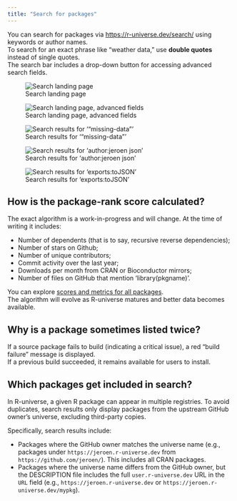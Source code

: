```yaml
---
title: "Search for packages"
---
```


You can search for packages via <https://r-universe.dev/search/> using keywords or author names.  
To search for an exact phrase like "weather data," use **double quotes** instead of single quotes.  
The search bar includes a drop-down button for accessing advanced search fields. 

![Search landing page](../img/search.png){group="search" fig-alt="Search landing page, with a search box"}

![Search landing page, advanced fields](../img/search-advanced.png){group="search" fig-alt="Search landing page, displaying advanced search fields like author and keywords"}

![Search results for '"missing-data"'](../img/search-missingData.png){group="search" fig-alt="Search results for 'missing-data'"}

![Search results for 'author:jeroen json'](../img/search-authorJeroenJson.png){group="search" fig-alt="Search results for 'author:jeroen json'"}

![Search results for 'exports:toJSON'](../img/search-exportsToJson.png){group="search" fig-alt="Search results for 'exports:tojson'"}

## How is the package-rank score calculated?

The exact algorithm is a work-in-progress and will change. 
At the time of writing it includes:

 - Number of dependents (that is to say, recursive reverse dependencies);
 - Number of stars on Github;
 - Number of unique contributors;
 - Commit activity over the last year;
 - Downloads per month from CRAN or Bioconductor mirrors;
 - Number of files on GitHub that mention 'library(pkgname)'.

You can explore [scores and metrics for all packages](https://r-universe.dev/packages).  
The algorithm will evolve as R-universe matures and better data becomes available.

## Why is a package sometimes listed twice?

If a source package fails to build (indicating a critical issue), a red "build failure" message is displayed.  
If a previous build succeeded, it remains available for users to install. 

## Which packages get included in search? {#deduplication}

In R-universe, a given R package can appear in multiple registries.
To avoid duplicates, search results only display packages from the upstream GitHub owner's universe, excluding third-party copies.

Specifically, search results include:

- Packages where the GitHub owner matches the universe name (e.g., packages under `https://jeroen.r-universe.dev` from `https://github.com/jeroen/`). This includes all CRAN packages.
- Packages where the universe name differs from the GitHub owner, but the DESCRIPTION file includes the full `user.r-universe.dev` URL in the `URL` field (e.g., `https://jeroen.r-universe.dev` or `https://jeroen.r-universe.dev/mypkg`).
